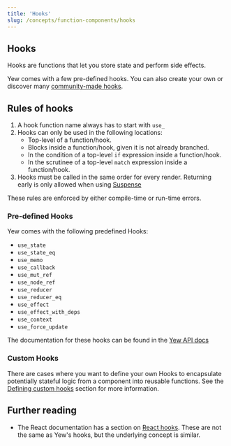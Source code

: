```yaml
---
title: 'Hooks'
slug: /concepts/function-components/hooks
---
```


## Hooks

Hooks are functions that let you store state and perform side effects.

Yew comes with a few pre-defined hooks. You can also create your own or discover many [community-made hooks](/community/awesome#hooks).

## Rules of hooks

1. A hook function name always has to start with `use_`
2. Hooks can only be used in the following locations:
    - Top-level of a function/hook.
    - Blocks inside a function/hook, given it is not already branched.
    - In the condition of a top-level `if` expression inside a function/hook.
    - In the scrutinee of a top-level `match` expression inside a function/hook.
3. Hooks must be called in the same order for every render. Returning early is only allowed when using [Suspense](../../suspense.mdx)

These rules are enforced by either compile-time or run-time errors.

### Pre-defined Hooks

Yew comes with the following predefined Hooks:

-   `use_state`
-   `use_state_eq`
-   `use_memo`
-   `use_callback`
-   `use_mut_ref`
-   `use_node_ref`
-   `use_reducer`
-   `use_reducer_eq`
-   `use_effect`
-   `use_effect_with_deps`
-   `use_context`
-   `use_force_update`

The documentation for these hooks can be found in the [Yew API docs](https://yew-rs-api.web.app/next/yew/functional/)

### Custom Hooks

There are cases where you want to define your own Hooks to encapsulate potentially stateful logic from a component into reusable functions.
See the [Defining custom hooks](concepts/function-components/hooks/custom-hooks.mdx#defining-custom-hooks) section for more information.

## Further reading

-   The React documentation has a section on [React hooks](https://reactjs.org/docs/hooks-intro.html).
    These are not the same as Yew's hooks, but the underlying concept is similar.
